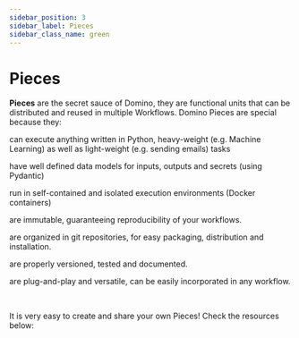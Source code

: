 ```yaml
---
sidebar_position: 3
sidebar_label: Pieces
sidebar_class_name: green
---
```



# Pieces

**Pieces** are the secret sauce of Domino, they are functional units that can be distributed and reused in multiple Workflows. Domino Pieces are special because they:

<p 
    style={{ 
        display: 'flex', 
        alignItems: 'center', 
        textDecoration: 'none', 
        fontSize: '16px',
        textDecoration: 'none',
        color: 'black',
        margin: '0px 0px 10px 20px'
    }}
>
    <Icon icon="simple-icons:python" width="20" style={{ marginRight: '10px' }} />
    can execute anything written in Python, heavy-weight (e.g. Machine Learning) as well as light-weight (e.g. sending emails) tasks
</p>
<p 
    style={{ 
        display: 'flex', 
        alignItems: 'center', 
        textDecoration: 'none', 
        fontSize: '16px',
        textDecoration: 'none',
        color: 'black',
        margin: '0px 0px 10px 20px'
    }}
>
    <Icon icon="ic:round-input" width="20" style={{ marginRight: '10px' }} />
    have well defined data models for inputs, outputs and secrets (using Pydantic)
</p>
<p 
    style={{ 
        display: 'flex', 
        alignItems: 'center', 
        textDecoration: 'none', 
        fontSize: '16px',
        textDecoration: 'none',
        color: 'black',
        margin: '0px 0px 10px 20px'
    }}
>
    <Icon icon="octicon:container-16" width="20" style={{ marginRight: '10px' }} />
    run in self-contained and isolated execution environments (Docker containers)
</p>
<p 
    style={{ 
        display: 'flex', 
        alignItems: 'center', 
        textDecoration: 'none', 
        fontSize: '16px',
        textDecoration: 'none',
        color: 'black',
        margin: '0px 0px 10px 20px'
    }}
>
    <Icon icon="teenyicons:box-solid" width="20" style={{ marginRight: '10px' }} />
    are immutable, guaranteeing reproducibility of your workflows.
</p>
<p 
    style={{ 
        display: 'flex', 
        alignItems: 'center', 
        textDecoration: 'none', 
        fontSize: '16px',
        textDecoration: 'none',
        color: 'black',
        margin: '0px 0px 10px 20px'
    }}
>
    <Icon icon="teenyicons:git-solid" width="20" style={{ marginRight: '10px' }} />
    are organized in git repositories, for easy packaging, distribution and installation.
</p>
<p 
    style={{ 
        display: 'flex', 
        alignItems: 'center', 
        textDecoration: 'none', 
        fontSize: '16px',
        textDecoration: 'none',
        color: 'black',
        margin: '0px 0px 10px 20px'
    }}
>
    <Icon icon="iconoir:google-docs" width="20" style={{ marginRight: '10px' }} />
    are properly versioned, tested and documented.
</p>
<p 
    style={{ 
        display: 'flex', 
        alignItems: 'center', 
        textDecoration: 'none', 
        fontSize: '16px',
        textDecoration: 'none',
        color: 'black',
        margin: '0px 0px 10px 20px'
    }}
>
    <Icon icon="grommet-icons:connect" width="20" style={{ marginRight: '10px' }} />
    are plug-and-play and versatile, can be easily incorporated in any workflow.
</p>

<br/>

It is very easy to create and share your own Pieces! Check the resources below:

<br/>

<DocCardList />